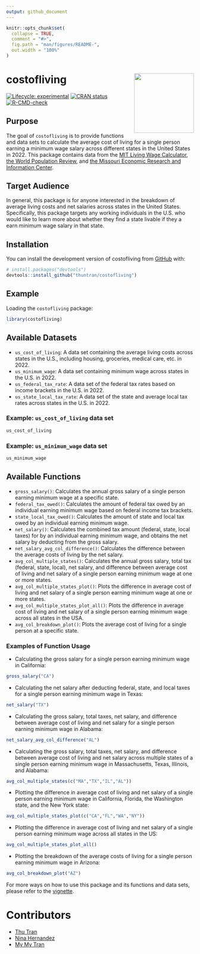 ```yaml
---
output: github_document
---
```


<!-- README.md is generated from README.Rmd. Please edit that file -->

```r
knitr::opts_chunk$set(
  collapse = TRUE,
  comment = "#>",
  fig.path = "man/figures/README-",
  out.width = "100%"
)
```

# costofliving <img src='man/sticker/hexsticker.png' align="right" height="160"/>

<!-- badges: start -->
[![Lifecycle: experimental](https://img.shields.io/badge/lifecycle-experimental-orange.svg)](https://lifecycle.r-lib.org/articles/stages.html#experimental)
[![CRAN status](https://www.r-pkg.org/badges/version/myspotify)](https://CRAN.R-project.org/package=costofliving)
[![R-CMD-check](https://github.com/thuntran/costofliving/actions/workflows/R-CMD-check.yaml/badge.svg)](https://github.com/thuntran/costofliving/actions/workflows/R-CMD-check.yaml)
<!-- badges: end -->

## Purpose

The goal of `costofliving` is to provide functions and data sets to calculate the average cost of living for a single person earning a minimum wage salary across different states in the United States in 2022. This package contains data from the [MIT Living Wage Calculator](https://livingwage.mit.edu/), [the World Population Review](https://worldpopulationreview.com/), and [the Missouri Economic Research and Information Center](https://meric.mo.gov/).

## Target Audience

In general, this package is for anyone interested in the breakdown of average living costs and net salaries across states in the United States. Specifically, this package targets any working individuals in the U.S. who would like to learn more about whether they find a state livable if they a earn minimum wage salary in that state. 


## Installation

You can install the development version of costofliving from [GitHub](https://github.com/) with:

``` r
# install.packages("devtools")
devtools::install_github("thuntran/costofliving")
```

## Example

Loading the `costofliving` package:

```r
library(costofliving)
```

## Available Datasets

  + `us_cost_of_living`: A data set containing the average living costs across states in the U.S., including housing, groceries, medical care, etc. in 2022. 
  + `us_minimum_wage`: A data set containing minimum wage across states in the U.S. in 2022.
  + `us_federal_tax_rate`: A data set of the federal tax rates based on income brackets in the U.S. in 2022. 
  + `us_state_local_tax_rate`: A data set of the state and average local tax rates across states in the U.S. in 2022.

### Example: `us_cost_of_living` data set

```r
us_cost_of_living
```

### Example: `us_minimum_wage` data set

```r
us_minimum_wage
```

## Available Functions

  + `gross_salary()`: Calculates the annual gross salary of a single person earning minimum wage at a specific state.
  + `federal_tax_owed()`: Calculates the amount of federal tax owed by an individual earning minimum wage based on federal income tax brackets.
  + `state_local_tax_owed()`: Calculates the amount of state and local tax owed by an individual earning minimum wage.
  + `net_salary()`: Calculates the combined tax amount (federal, state, local taxes) for by an individual earning minimum wage, and obtains the net salary by deducting from the gross salary.
  + `net_salary_avg_col_difference()`: Calculates the difference between the average costs of living by the net salary.
  + `avg_col_multiple_states()`: Calculates the annual gross salary, total tax (federal, state, local), net salary, and difference between average cost of living and net salary of a single person earning minimum wage at one or more states.
  + `avg_col_multiple_states_plot()`: Plots the difference in average cost of living and net salary of a single person earning minimum wage at one or more states.
  + `avg_col_multiple_states_plot_all()`: Plots the difference in average cost of living and net salary of a single person earning minimum wage across all states in the USA.
  + `avg_col_breakdown_plot()`: Plots the average cost of living for a single person at a specific state.

### Examples of Function Usage

- Calculating the gross salary for a single person earning minimum wage in California:

```r
gross_salary("CA")
```

- Calculating the net salary after deducting federal, state, and local taxes for a single person earning minimum wage in Texas:

```r
net_salary("TX")
```

- Calculating the gross salary, total taxes, net salary, and difference between average cost of living and net salary for a single person earning minimum wage in Alabama:

```r
net_salary_avg_col_difference("AL")
```

- Calculating the gross salary, total taxes, net salary, and difference between average cost of living and net salary across multiple states of a single person earning minimum wage in Massachusetts, Texas, Illinois, and Alabama:

```r
avg_col_multiple_states(c("MA","TX","IL","AL"))
```

- Plotting the difference in average cost of living and net salary of a single person earning minimum wage in California, Florida, the Washington state, and the New York state:

```r
avg_col_multiple_states_plot(c("CA","FL","WA","NY"))
```

- Plotting the difference in average cost of living and net salary of a single person earning minimum wage across all states in the US:

```r
avg_col_multiple_states_plot_all()
```

- Plotting the breakdown of the average costs of living for a single person earning minimum wage in Arizona:

```r
avg_col_breakdown_plot("AZ")
```

For more ways on how to use this package and its functions and data sets, please refer to the [vignette](https://github.com/thuntran/costofliving/blob/main/vignettes/costofliving.Rmd).

# Contributors

- [Thu Tran](https://github.com/thuntran)
- [Nina Hernandez](http://github.com/nhernandez3)
- [My My Tran](http://github.com/puppehmama)


